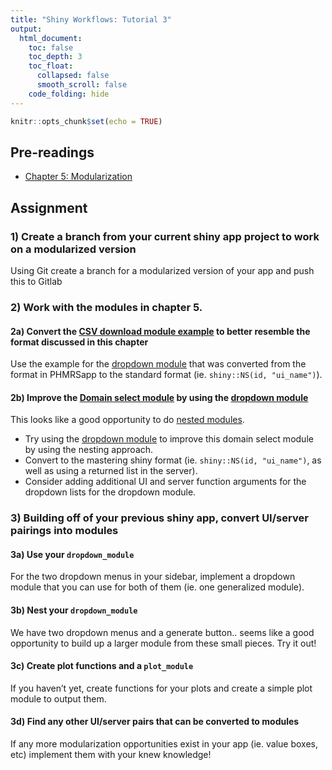 ```yaml
---
title: "Shiny Workflows: Tutorial 3"
output: 
  html_document:
    toc: false
    toc_depth: 3
    toc_float:
      collapsed: false
      smooth_scroll: false
    code_folding: hide
---
```


```r
knitr::opts_chunk$set(echo = TRUE)
```

## Pre-readings

- [Chapter 5: Modularization](https://b-klaver.github.io/shinyWorkflows/modularization.html)

## Assignment

### 1) Create a branch from your current shiny app project to work on a modularized version

Using Git create a branch for a modularized version of your app and push this to Gitlab

### 2) Work with the modules in chapter 5. 

#### 2a) Convert the [CSV download module example]() to better resemble the format discussed in this chapter

Use the example for the [dropdown module](https://b-klaver.github.io/shinyWorkflows/modularization.html#csv-download-module) that was converted from the format in PHMRSapp to the standard format (ie. `shiny::NS(id, "ui_name")`).

#### 2b) Improve the [Domain select module](https://b-klaver.github.io/shinyWorkflows/modularization.html#domain-select-module) by using the [dropdown module](https://b-klaver.github.io/shinyWorkflows/modularization.html#dropdown-module)

This looks like a good opportunity to do [nested modules](https://b-klaver.github.io/shinyWorkflows/modularization.html#modules-inside-of-modules). 

- Try using the [dropdown module](https://b-klaver.github.io/shinyWorkflows/modularization.html#dropdown-module) to improve this domain select module by using the nesting approach.   
- Convert to the mastering shiny format (ie. `shiny::NS(id, "ui_name")`, as well as using a returned list in the server).    
- Consider adding additional UI and server function arguments for the dropdown lists for the dropdown module.

### 3) Building off of your previous shiny app, convert UI/server pairings into modules

#### 3a) Use your `dropdown_module`

For the two dropdown menus in your sidebar, implement a dropdown module that you can use for both of them (ie. one generalized module).

#### 3b) Nest your `dropdown_module`

We have two dropdown menus and a generate button.. seems like a good opportunity to build up a larger module from these small pieces. Try it out!

#### 3c) Create plot functions and a `plot_module`

If you haven't yet, create functions for your plots and create a simple plot module to output them.

#### 3d) Find any other UI/server pairs that can be converted to modules

If any more modularization opportunities exist in your app (ie. value boxes, etc) implement them with your knew knowledge!

